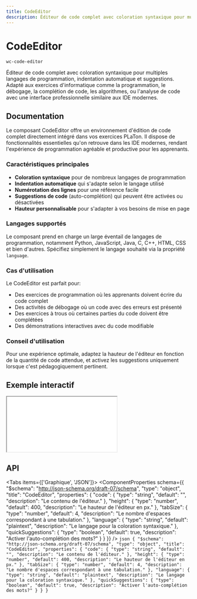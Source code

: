 ```yaml
---
title: CodeEditor
description: Éditeur de code complet avec coloration syntaxique pour multiples langages de programmation, indentation automatique et suggestions. Adapté aux exercices d'informatique comme la programmation, le débogage, la complétion de code, les algorithmes, ou l'analyse de code avec une interface professionnelle similaire aux IDE modernes.
---
```



# CodeEditor

`wc-code-editor`

Éditeur de code complet avec coloration syntaxique pour multiples langages de programmation, indentation automatique et suggestions. Adapté aux exercices d'informatique comme la programmation, le débogage, la complétion de code, les algorithmes, ou l'analyse de code avec une interface professionnelle similaire aux IDE modernes.

## Documentation

Le composant CodeEditor offre un environnement d'édition de code complet directement intégré dans vos exercices PLaTon. Il dispose de fonctionnalités essentielles qu'on retrouve dans les IDE modernes, rendant l'expérience de programmation agréable et productive pour les apprenants.

### Caractéristiques principales

- **Coloration syntaxique** pour de nombreux langages de programmation
- **Indentation automatique** qui s'adapte selon le langage utilisé
- **Numérotation des lignes** pour une référence facile
- **Suggestions de code** (auto-complétion) qui peuvent être activées ou désactivées
- **Hauteur personnalisable** pour s'adapter à vos besoins de mise en page

### Langages supportés

Le composant prend en charge un large éventail de langages de programmation, notamment Python, JavaScript, Java, C, C++, HTML, CSS et bien d'autres. Spécifiez simplement le langage souhaité via la propriété `language`.

### Cas d'utilisation

Le CodeEditor est parfait pour:

- Des exercices de programmation où les apprenants doivent écrire du code complet
- Des activités de débogage où un code avec des erreurs est présenté
- Des exercices à trous où certaines parties du code doivent être complétées
- Des démonstrations interactives avec du code modifiable

### Conseil d'utilisation

Pour une expérience optimale, adaptez la hauteur de l'éditeur en fonction de la quantité de code attendue, et activez les suggestions uniquement lorsque c'est pédagogiquement pertinent.

## Exemple interactif

<iframe
  src={useAbsoluteUrl('playground/components/wc-code-editor')}
  style={{ width: '100%', height: '700px', border: 'none' }}
></iframe>

## API

<Tabs items={['Graphique', 'JSON']}>
  <Tab>
    <ComponentProperties schema={{
  "$schema": "http://json-schema.org/draft-07/schema",
  "type": "object",
  "title": "CodeEditor",
  "properties": {
    "code": {
      "type": "string",
      "default": "",
      "description": "Le contenu de l'éditeur."
    },
    "height": {
      "type": "number",
      "default": 400,
      "description": "Le hauteur de l'éditeur en px."
    },
    "tabSize": {
      "type": "number",
      "default": 4,
      "description": "Le nombre d'espaces correspondant à une tabulation."
    },
    "language": {
      "type": "string",
      "default": "plaintext",
      "description": "Le langage pour la coloration syntaxique."
    },
    "quickSuggestions": {
      "type": "boolean",
      "default": true,
      "description": "Activer l'auto-complétion des mots?"
    }
  }
}} />
  </Tab>
  <Tab>
    ```json
    {
  "$schema": "http://json-schema.org/draft-07/schema",
  "type": "object",
  "title": "CodeEditor",
  "properties": {
    "code": {
      "type": "string",
      "default": "",
      "description": "Le contenu de l'éditeur."
    },
    "height": {
      "type": "number",
      "default": 400,
      "description": "Le hauteur de l'éditeur en px."
    },
    "tabSize": {
      "type": "number",
      "default": 4,
      "description": "Le nombre d'espaces correspondant à une tabulation."
    },
    "language": {
      "type": "string",
      "default": "plaintext",
      "description": "Le langage pour la coloration syntaxique."
    },
    "quickSuggestions": {
      "type": "boolean",
      "default": true,
      "description": "Activer l'auto-complétion des mots?"
    }
  }
}
    ```
  </Tab>
</Tabs>

